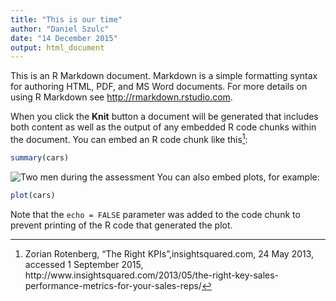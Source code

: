 ```yaml
---
title: "This is our time"
author: "Daniel Szulc"
date: "14 December 2015"
output: html_document
---
```


This is an R Markdown document. Markdown is a simple formatting syntax for authoring HTML, PDF, and MS Word documents. For more details on using R Markdown see <http://rmarkdown.rstudio.com>.

When you click the **Knit** button a document will be generated that includes both content as well as the output of any embedded R code chunks within the document. You can embed an R code chunk like this[^1]:

```r
summary(cars)
```
![Two men during the assessment](http://intelligence-data.net/blog/images/one-to-one-meeting001.JPG "Title of this image")
You can also embed plots, for example:

```r
plot(cars)
```

Note that the `echo = FALSE` parameter was added to the code chunk to prevent printing of the R code that generated the plot.

[^1]: Zorian Rotenberg, "The Right KPIs",insightsquared.com, 24 May 2013, accessed 1 September 2015, http://www.insightsquared.com/2013/05/the-right-key-sales-performance-metrics-for-your-sales-reps/   
